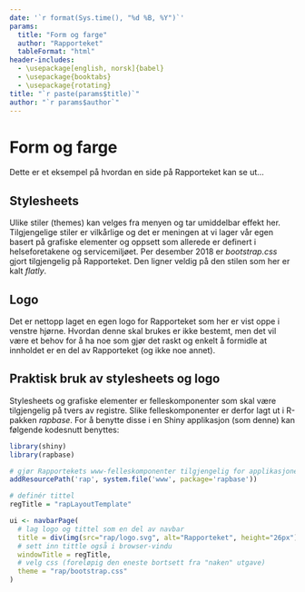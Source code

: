 ```yaml
---
date: '`r format(Sys.time(), "%d %B, %Y")`'
params:
  title: "Form og farge"
  author: "Rapporteket"
  tableFormat: "html"
header-includes:
  - \usepackage[english, norsk]{babel}
  - \usepackage{booktabs}
  - \usepackage{rotating}
title: "`r paste(params$title)`"
author: "`r params$author`"
---
```


# Form og farge

Dette er et eksempel på hvordan en side på Rapporteket kan se ut...

## Stylesheets
Ulike stiler (themes) kan velges fra menyen og tar umiddelbar effekt her.
Tilgjengelige
stiler er vilkårlige og det er meningen at vi lager vår egen basert på grafiske
elementer og oppsett som allerede er definert i helseforetakene og
servicemiljøet. Per desember 2018 er _bootstrap.css_ gjort tilgjengelig på
Rapporteket. Den ligner veldig på den stilen som her er kalt _flatly_.

## Logo
Det er nettopp laget en egen logo for Rapporteket som her er vist oppe i
venstre hjørne. Hvordan denne skal brukes er ikke bestemt, men det vil være
et behov for å ha noe som gjør det raskt og enkelt å formidle at innholdet
er en del av Rapporteket (og ikke noe annet).

## Praktisk bruk av stylesheets og logo
Stylesheets og grafiske elementer er felleskomponenter som skal være
tilgjengelig på tvers av registre. Slike felleskomponenter er derfor lagt ut i
R-pakken _rapbase_. For å benytte disse i en Shiny applikasjon (som denne) kan
følgende kodesnutt benyttes:

```r
library(shiny)
library(rapbase)

# gjør Rapportekets www-felleskomponenter tilgjengelig for applikasjonen
addResourcePath('rap', system.file('www', package='rapbase'))

# definér tittel
regTitle = "rapLayoutTemplate"

ui <- navbarPage(
  # lag logo og tittel som en del av navbar
  title = div(img(src="rap/logo.svg", alt="Rapporteket", height="26px"), regTitle),
  # sett inn tittle også i browser-vindu
  windowTitle = regTitle,
  # velg css (foreløpig den eneste bortsett fra "naken" utgave)
  theme = "rap/bootstrap.css"
)
```
